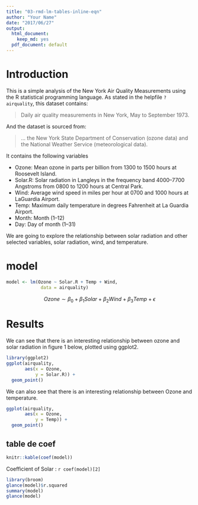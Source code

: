 ```yaml
---
title: "03-rmd-lm-tables-inline-eqn"
author: "Your Name"
date: "2017/06/27"
output:
  html_document:
    keep_md: yes
  pdf_document: default
---
```


# Introduction

This is a simple analysis of the New York Air Quality Measurements using the R statistical programming language. As stated in the helpfile `?airquality`, this dataset contains:

> Daily air quality measurements in New York, May to September 1973.

And the dataset is sourced from:

> ... the New York State Department of Conservation (ozone data) and the National Weather Service (meteorological data).

It contains the following variables

- Ozone: Mean ozone in parts per billion from 1300 to 1500 hours at Roosevelt Island.
- Solar.R: Solar radiation in Langleys in the frequency band 4000–7700 Angstroms from 0800 to 1200 hours at Central Park.
- Wind: Average wind speed in miles per hour at 0700 and 1000 hours at LaGuardia Airport.
- Temp: Maximum daily temperature in degrees Fahrenheit at La Guardia Airport.
- Month: Month (1--12)
- Day: Day of month (1--31)

We are going to explore the relationship between solar radiation and other selected variables, solar radiation, wind, and temperature.

# model 

```r

model <- lm(Ozone ~ Solar.R + Temp + Wind, 
             data = airquality)

```

$$
Ozone \sim \beta_0 + \beta_1Solar + \beta_2 Wind + \beta_3Temp + \epsilon
$$

# Results

We can see that there is an interesting relationship between ozone and solar radiation in figure 1 below, plotted using ggplot2.

```r
library(ggplot2)
ggplot(airquality,
       aes(x = Ozone,
           y = Solar.R)) + 
  geom_point()

```

We can also see that there is an interesting relationship between Ozone and temperature.

```r

ggplot(airquality,
       aes(x = Ozone,
           y = Temp)) + 
  geom_point()

```

## table de coef
```r

knitr::kable(coef(model))

```
Coefficient of Solar : `r coef(model)[2]`



```r
library(broom)
glance(model)$r.squared
summary(model)
glance(model)
```

